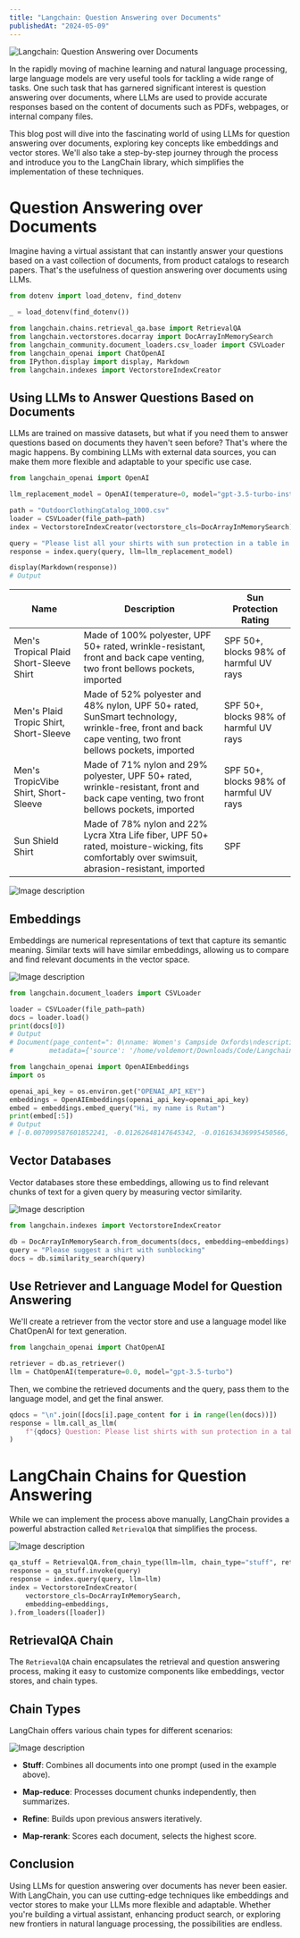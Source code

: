 ```yaml
---
title: "Langchain: Question Answering over Documents"
publishedAt: "2024-05-09"
---
```


![Langchain: Question Answering over Documents](https://dev-to-uploads.s3.amazonaws.com/uploads/articles/uvmqvgzps6oodrywglri.jpg)

In the rapidly moving of machine learning and natural language processing, large language models are very useful tools for tackling a wide range of tasks. One such task that has garnered significant interest is question answering over documents, where LLMs are used to provide accurate responses based on the content of documents such as PDFs, webpages, or internal company files.

This blog post will dive into the fascinating world of using LLMs for question answering over documents, exploring key concepts like embeddings and vector stores. We'll also take a step-by-step journey through the process and introduce you to the LangChain library, which simplifies the implementation of these techniques.

# Question Answering over Documents

Imagine having a virtual assistant that can instantly answer your questions based on a vast collection of documents, from product catalogs to research papers. That's the usefulness of question answering over documents using LLMs.

```python
from dotenv import load_dotenv, find_dotenv

_ = load_dotenv(find_dotenv())

from langchain.chains.retrieval_qa.base import RetrievalQA
from langchain.vectorstores.docarray import DocArrayInMemorySearch
from langchain_community.document_loaders.csv_loader import CSVLoader
from langchain_openai import ChatOpenAI
from IPython.display import display, Markdown
from langchain.indexes import VectorstoreIndexCreator
```

## Using LLMs to Answer Questions Based on Documents

LLMs are trained on massive datasets, but what if you need them to answer questions based on documents they haven't seen before? That's where the magic happens. By combining LLMs with external data sources, you can make them more flexible and adaptable to your specific use case.

```python
from langchain_openai import OpenAI

llm_replacement_model = OpenAI(temperature=0, model="gpt-3.5-turbo-instruct")

path = "OutdoorClothingCatalog_1000.csv"
loader = CSVLoader(file_path=path)
index = VectorstoreIndexCreator(vectorstore_cls=DocArrayInMemorySearch).from_loaders([loader])

query = "Please list all your shirts with sun protection in a table in markdown and summarize each one."
response = index.query(query, llm=llm_replacement_model)

display(Markdown(response))
# Output
```

| Name | Description | Sun Protection Rating |
| --- | --- | --- |
| Men's Tropical Plaid Short-Sleeve Shirt | Made of 100% polyester, UPF 50+ rated, wrinkle-resistant, front and back cape venting, two front bellows pockets, imported | SPF 50+, blocks 98% of harmful UV rays |
| Men's Plaid Tropic Shirt, Short-Sleeve | Made of 52% polyester and 48% nylon, UPF 50+ rated, SunSmart technology, wrinkle-free, front and back cape venting, two front bellows pockets, imported | SPF 50+, blocks 98% of harmful UV rays |
| Men's TropicVibe Shirt, Short-Sleeve | Made of 71% nylon and 29% polyester, UPF 50+ rated, wrinkle-resistant, front and back cape venting, two front bellows pockets, imported | SPF 50+, blocks 98% of harmful UV rays |
| Sun Shield Shirt | Made of 78% nylon and 22% Lycra Xtra Life fiber, UPF 50+ rated, moisture-wicking, fits comfortably over swimsuit, abrasion-resistant, imported | SPF |


![Image description](https://dev-to-uploads.s3.amazonaws.com/uploads/articles/xafpzpco086l5m2xc97e.png)



## Embeddings

Embeddings are numerical representations of text that capture its semantic meaning. Similar texts will have similar embeddings, allowing us to compare and find relevant documents in the vector space.


![Image description](https://dev-to-uploads.s3.amazonaws.com/uploads/articles/5k5o82zrjlvua10kp182.png)



```python
from langchain.document_loaders import CSVLoader

loader = CSVLoader(file_path=path)
docs = loader.load()
print(docs[0])
# Output
# Document(page_content=": 0\nname: Women's Campside Oxfords\ndescription: This ultracomfortable lace-to-toe Oxford boasts a super-soft canvas, thick cushioning, and quality construction for a broken-in feel from the first time you put them on. \n\nSize & Fit: Order regular shoe size. For half sizes not offered, order up to next whole size. \n\nSpecs: Approx. weight: 1 lb.1 oz. per pair. \n\nConstruction: Soft canvas material for a broken-in feel and look. Comfortable EVA innersole with Cleansport NXT® antimicrobial odor control. Vintage hunt, fish and camping motif on innersole. Moderate arch contour of innersole. EVA foam midsole for cushioning and support. Chain-tread-inspired molded rubber outsole with modified chain-tread pattern. Imported. \n\nQuestions? Please contact us for any inquiries.", 
#         metadata={'source': '/home/voldemort/Downloads/Code/Langchain_Harrison_Chase/Course_1/OutdoorClothingCatalog_1000.csv', 'row': 0})
```

```python
from langchain_openai import OpenAIEmbeddings
import os

openai_api_key = os.environ.get("OPENAI_API_KEY")
embeddings = OpenAIEmbeddings(openai_api_key=openai_api_key)
embed = embeddings.embed_query("Hi, my name is Rutam")
print(embed[:5])  
# Output
# [-0.007099587601852241, -0.01262648147645342, -0.016163436995450566, -0.0208622593573264, -0.013261977828921556]
```

## Vector Databases

Vector databases store these embeddings, allowing us to find relevant chunks of text for a given query by measuring vector similarity.


![Image description](https://dev-to-uploads.s3.amazonaws.com/uploads/articles/4gle6kwejnvn11pm4mcg.png)



```python
from langchain.indexes import VectorstoreIndexCreator

db = DocArrayInMemorySearch.from_documents(docs, embedding=embeddings)
query = "Please suggest a shirt with sunblocking"
docs = db.similarity_search(query)
```

## Use Retriever and Language Model for Question Answering

We'll create a retriever from the vector store and use a language model like ChatOpenAI for text generation.

```python
from langchain_openai import ChatOpenAI

retriever = db.as_retriever()
llm = ChatOpenAI(temperature=0.0, model="gpt-3.5-turbo")
```

Then, we combine the retrieved documents and the query, pass them to the language model, and get the final answer.

```python
qdocs = "\n".join([docs[i].page_content for i in range(len(docs))])
response = llm.call_as_llm(
    f"{qdocs} Question: Please list shirts with sun protection in a table in markdown and summarize each one."
)
```

# LangChain Chains for Question Answering

While we can implement the process above manually, LangChain provides a powerful abstraction called `RetrievalQA` that simplifies the process.


![Image description](https://dev-to-uploads.s3.amazonaws.com/uploads/articles/w9qdepaydzri4qg8gqm0.png)



```python
qa_stuff = RetrievalQA.from_chain_type(llm=llm, chain_type="stuff", retriever=retriever, verbose=True)
response = qa_stuff.invoke(query)
response = index.query(query, llm=llm)
index = VectorstoreIndexCreator(
    vectorstore_cls=DocArrayInMemorySearch,
    embedding=embeddings,
).from_loaders([loader])
```

## RetrievalQA Chain

The `RetrievalQA` chain encapsulates the retrieval and question answering process, making it easy to customize components like embeddings, vector stores, and chain types.

## Chain Types

LangChain offers various chain types for different scenarios:


![Image description](https://dev-to-uploads.s3.amazonaws.com/uploads/articles/l9uhet9xr7ntoa38lqp5.png)



* **Stuff**: Combines all documents into one prompt (used in the example above).
    
* **Map-reduce**: Processes document chunks independently, then summarizes.
    
* **Refine**: Builds upon previous answers iteratively.
    
* **Map-rerank**: Scores each document, selects the highest score.
    

## Conclusion

Using LLMs for question answering over documents has never been easier. With LangChain, you can use cutting-edge techniques like embeddings and vector stores to make your LLMs more flexible and adaptable. Whether you're building a virtual assistant, enhancing product search, or exploring new frontiers in natural language processing, the possibilities are endless.